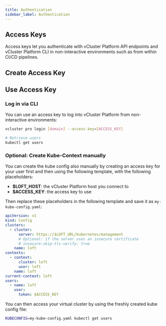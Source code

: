```yaml
---
title: Authentication
sidebar_label: Authentication
---
```



## Access Keys

Access keys let you authenticate with vCluster Platform API endpoints and vCluster Platform CLI in non-interactive environments such as from within CI/CD pipelines.

## Create Access Key

<PartialAccessKeyCreateUI />

## Use Access Key

### Log in via CLI

You can use an access key to log into vCluster Platform from non-interactive environments:

```bash
vcluster pro login [domain] --access-key=[ACCESS_KEY]

# Retrieve users
kubectl get users
```

### Optional: Create Kube-Context manually

You can create the kube config also manually by creating an access key for
your user first and then using the following template, with the following placeholders:

- **$LOFT_HOST**: the vCluster Platform host you connect to
- **$ACCESS_KEY**: the access key to use

Then replace these placeholders in the following template and save it as `my-kube-config.yaml`:

```yaml
apiVersion: v1
kind: Config
clusters:
  - cluster:
      server: https://$LOFT_URL/kubernetes/management
      # Optional: if the server uses an insecure certificate
      # insecure-skip-tls-verify: true
    name: loft
contexts:
  - context:
      cluster: loft
      user: loft
    name: loft
current-context: loft
users:
  - name: loft
    user:
      token: $ACCESS_KEY
```

You can then access your virtual cluster by using the freshly created kube config file:

```bash
KUBECONFIG=my-kube-config.yaml kubectl get users
```
